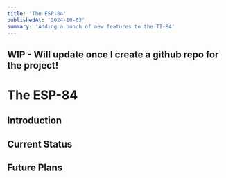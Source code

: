 ```yaml
---
title: 'The ESP-84'
publishedAt: '2024-10-03'
summary: 'Adding a bunch of new features to the TI-84'
---
```


## WIP - Will update once I create a github repo for the project!

# The ESP-84

## Introduction

## Current Status

## Future Plans
